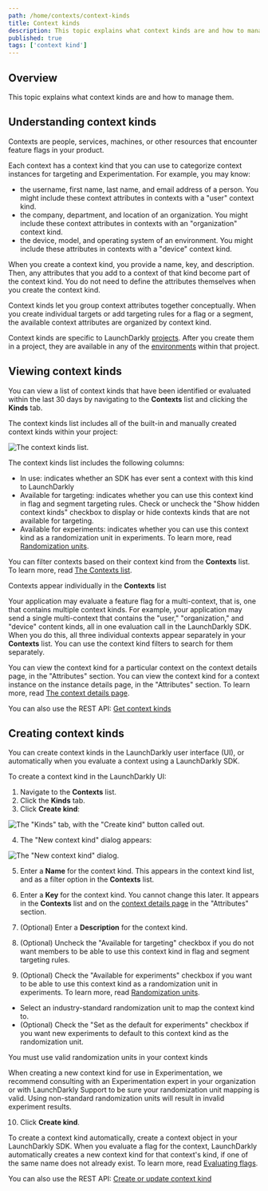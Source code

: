 ```yaml
---
path: /home/contexts/context-kinds
title: Context kinds
description: This topic explains what context kinds are and how to manage them.
published: true
tags: ['context kind']
---
```


## Overview

This topic explains what context kinds are and how to manage them.

## Understanding context kinds

Contexts are people, services, machines, or other resources that encounter feature flags in your product.

Each context has a context kind that you can use to categorize context instances for targeting and Experimentation. For example, you may know:

* the username, first name, last name, and email address of a person. You might include these context attributes in contexts with a "user" context kind.
* the company, department, and location of an organization. You might include these context attributes in contexts with an "organization" context kind.
* the device, model, and operating system of an environment. You might include these attributes in contexts with a "device" context kind.

When you create a context kind, you provide a name, key, and description. Then, any attributes that you add to a context of that kind become part of the context kind. You do not need to define the attributes themselves when you create the context kind.

Context kinds let you group context attributes together conceptually. When you create individual targets or add targeting rules for a flag or a segment, the available context attributes are organized by context kind.

Context kinds are specific to LaunchDarkly [projects](/home/organize/projects). After you create them in a project, they are available in any of the [environments](/home/organize/environments) within that project.

## Viewing context kinds

You can view a list of context kinds that have been identified or evaluated within the last 30 days by navigating to the **Contexts** list and clicking the **Kinds** tab.

The context kinds list includes all of the built-in and manually created context kinds within your project:

![The context kinds list.](contexts-kinds-tab.png)

The context kinds list includes the following columns:

- In use: indicates whether an SDK has ever sent a context with this kind to LaunchDarkly
- Available for targeting: indicates whether you can use this context kind in flag and segment targeting rules. Check or uncheck the "Show hidden context kinds" checkbox to display or hide contexts kinds that are not available for targeting.
- Available for experiments: indicates whether you can use this context kind as a randomization unit in experiments. To learn more, read [Randomization units](/home/creating-experiments/allocation#randomization-units).

You can filter contexts based on their context kind from the **Contexts** list. To learn more, read [The Contexts list](/home/contexts/contexts-list).

<Callout intent="info">
<CalloutTitle>Contexts appear individually in the <strong>Contexts</strong> list</CalloutTitle>
<CalloutDescription>

Your application may evaluate a feature flag for a multi-context, that is, one that contains multiple context kinds. For example, your application may send a single multi-context that contains the "user," "organization," and "device" content kinds, all in one evaluation call in the LaunchDarkly SDK. When you do this, all three individual contexts appear separately in your **Contexts** list. You can use the context kind filters to search for them separately.

</CalloutDescription>
</Callout>

You can view the context kind for a particular context on the context details page, in the "Attributes" section. You can view the context kind for a context instance on the instance details page, in the "Attributes" section. To learn more, read [The context details page](/home/contexts/context-details).

<LearnMore>

You can also use the REST API: [Get context kinds](https://apidocs.launchdarkly.com/tag/Contexts-(beta)#operation/getContextKindsByProjectKey)

</LearnMore>

## Creating context kinds

You can create context kinds in the LaunchDarkly user interface (UI), or automatically when you evaluate a context using a LaunchDarkly SDK.

To create a context kind in the LaunchDarkly UI:

1. Navigate to the **Contexts** list.
2. Click the **Kinds** tab.
3. Click **Create kind**:

![The "Kinds" tab, with the "Create kind" button called out.](contexts-create-kind-callout.png)

4. The "New context kind" dialog appears:

![The "New context kind" dialog.](contexts-new-context-kind.png)
<br />

5. Enter a **Name** for the context kind. This appears in the context kind list, and as a filter option in the **Contexts** list.

6. Enter a **Key** for the context kind. You cannot change this later. It appears in the **Contexts** list and on the [context details page](/home/contexts/context-details) in the "Attributes" section.

7. (Optional) Enter a **Description** for the context kind.

8. (Optional) Uncheck the "Available for targeting" checkbox if you do not want members to be able to use this context kind in flag and segment targeting rules.

9. (Optional) Check the "Available for experiments" checkbox if you want to be able to use this context kind as a randomization unit in experiments. To learn more, read [Randomization units](/home/creating-experiments/allocation#randomization-units).
  - Select an industry-standard randomization unit to map the context kind to.
  - (Optional) Check the "Set as the default for experiments" checkbox if you want new experiments to default to this context kind as the randomization unit.

<Callout intent="warning">
<CalloutTitle>You must use valid randomization units in your context kinds</CalloutTitle>
<CalloutDescription>

When creating a new context kind for use in Experimentation, we recommend consulting with an Experimentation expert in your organization or with LaunchDarkly Support to be sure your randomization unit mapping is valid. Using non-standard randomization units will result in invalid experiment results.

</CalloutDescription>
</Callout>

10. Click **Create kind**.

To create a context kind automatically, create a context object in your LaunchDarkly SDK. When you evaluate a flag for the context, LaunchDarkly automatically creates a new context kind for that context's kind, if one of the same name does not already exist. To learn more, read [Evaluating flags](/sdk/features/evaluating).

<LearnMore>

You can also use the REST API: [Create or update context kind](https://apidocs.launchdarkly.com/tag/Contexts-(beta)#operation/putContextKind)

</LearnMore>
